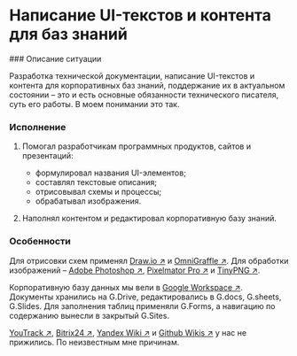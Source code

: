 
# Написание UI-текстов и контента для баз знаний

<Steps>
### Описание ситуации

Разработка технической документации, написание UI-текстов и контента для корпоративных баз знаний, поддержание их в актуальном состоянии – это и есть основные обязанности технического писателя, суть его работы. В моем понимании это так.

### Исполнение

1. Помогал разработчикам программных продуктов, сайтов и презентаций:
	- формулировал названия UI-элементов;
	- составлял текстовые описания;
	- отрисовывал схемы и процессы;
	- обрабатывал изображения.  
  
2. Наполнял контентом и редактировал корпоративную базу знаний.

### Особенности

Для отрисовки схем применял [Draw.io ↗](https://www.drawio.com) и [OmniGraffle ↗](https://www.omnigroup.com). Для обработки изображений – [Adobe Photoshop ↗](https://www.adobe.com/ru/products/photoshop.html), [Pixelmator Pro ↗](https://www.pixelmator.com/pro/) и [TinyPNG ↗](https://tinypng.com). 

Корпоративную базу данных мы вели в [Google Workspace ↗](https://workspace.google.com/intl/ru/). Документы хранились на G.Drive, редактировались в G.docs, G.sheets, G.Slides. Для заполнения таблиц применяли G.Forms, а навигацию по содержанию вынесли в закрытый G.Sites.

[YouTrack ↗](https://www.jetbrains.com/ru-ru/youtrack/), [Bitrix24 ↗](https://www.bitrix24.ru/), [Yandex Wiki ↗](https://yandex.cloud/ru/services/wiki) и [Github Wikis ↗](https://docs.github.com/ru/communities/documenting-your-project-with-wikis/about-wikis) у нас не прижились. По неизвестным мне причинам.

</Steps>